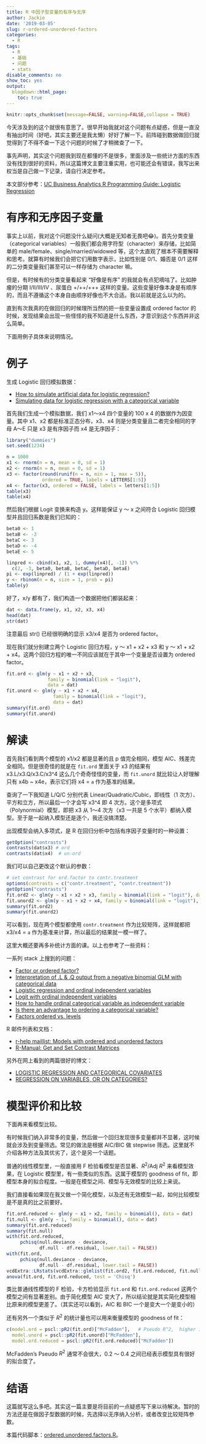 ```yaml
---
title: R 中因子型变量的有序与无序
author: Jackie
date: '2019-03-05'
slug: r-ordered-unordered-factors
categories:
  - R
tags:
  - R
  - 基础
  - 问题
  - stats
disable_comments: no
show_toc: yes
output:
  blogdown::html_page:
    toc: true
---
```


```r
knitr::opts_chunk$set(message=FALSE, warning=FALSE,collapse = TRUE)
```

今天涉及到的这个就很有意思了。很早开始我就对这个问题有点疑惑，但是一直没有抽出时间（好吧，其实主要还是我太懒）好好了解一下。前阵碰到数据做回归就觉得到了不得不查一下这个问题的时候了才稍微查了一下。

事先声明，其实这个问题我到现在都懂的不是很多，里面涉及一些统计方面的东西没有找到很好的资料，所以这篇博文主要注重实用，也可能还会有错误，我写出来权当是自己做一下记录，请自行决定参考。

本文部分参考：[UC Business Analytics R Programming Guide: Logistic Regression](http://uc-r.github.io/logistic_regression)

# 有序和无序因子变量

事实上以前，我对这个问题没什么疑问(大概是无知者无畏吧😂)。首先分类变量（categorical variables）一般我们都会用字符型（character）来存储，比如简单的 male/female、single/married/widowed 等，这个太直观了根本不需要解释和思考。就算有时候我们会把它们用数字表示，比如性别是 0/1、婚否是 0/1 这样的二分类变量我们甚至可以一样存储为 character 嘛。

但是，有时候有的分类变量看起来 “好像是有序” 的我就会有点犯嘀咕了。比如肿瘤的分期 Ⅰ/Ⅱ/Ⅲ/Ⅳ  、尿蛋白 +/++/+++ 这样的变量。这些变量好像本身是有顺序的，而且不遵循这个本身自由顺序好像也不大合适。我以前就是这么以为的。

直到有次我真的在做回归的时候理所当然的把一些变量设置成 ordered factor 的时候，发现结果会出现一些怪怪的我不知道是什么东西，才意识到这个东西并非这么简单。

下面用例子具体来说明情况。

# 例子

生成 Logistic 回归模拟数据：

- [How to simulate artificial data for logistic regression?](https://stats.stackexchange.com/questions/46523/how-to-simulate-artificial-data-for-logistic-regression)
- [Simulating data for logistic regression with a categorical variable](https://stats.stackexchange.com/questions/49916/simulating-data-for-logistic-regression-with-a-categorical-variable)

首先我们生成一个模拟数据，我们 x1～x4 四个变量的 100 x 4 的数据作为因变量。其中 x1、x2 都是标准正态分布，x3、x4 则是分类变量且二者完全相同的字母 A～E 只是 x3 是有序因子而 x4 是无序因子：

```r
library("dummies")
set.seed(1234)

n = 1000
x1 <- rnorm(n = n, mean = 0, sd = 1)
x2 <- rnorm(n = n, mean = 0, sd = 1)
x3 <- factor(round(runif(n = n, min = 1, max = 5)),
             ordered = TRUE, labels = LETTERS[1:5])
x4 <- factor(x3, ordered = FALSE, labels = letters[1:5])
table(x3)
table(x4)
```

然后我们根据 Logit 变换来构造 y。这样能保证 y ～ x 之间符合 Logistic 回归模型并且回归系数是我们已知的：

```r
beta0 <- 1
betaB <- -2
betaC <- 3
betaD <- -4
betaE <- 5

linpred <- cbind(x1, x2, 1, dummy(x4)[, -1]) %*%
  c(2, -3, beta0, betaB, betaC, betaD, betaE)
pi <- exp(linpred) / (1 + exp(linpred))
y <- rbinom(n = n, size = 1, prob = pi)
table(y)
```

好了，x/y 都有了，我们构造一个数据把他们都装起来：

```r
dat <- data.frame(y, x1, x2, x3, x4)
head(dat)
str(dat)
```

注意最后 str() 已经很明确的显示 x3/x4 是否为 ordered factor。

现在我们就分别建立两个 Logistic 回归方程，y ～ x1 + x2 + x3 和 y ～ x1 + x2 + x4。这两个回归方程的唯一不同应该就在于其中一个变量是否设置为 ordered factor。

```r
fit.ord <- glm(y ~ x1 + x2 + x3, 
               family = binomial(link = "logit"), 
               data = dat)
fit.unord <- glm(y ~ x1 + x2 + x4, 
                 family = binomial(link = "logit"), 
                 data = dat)
summary(fit.ord)
summary(fit.unord)
```

# 解读

首先我们看到两个模型的 x1/x2 都是显著的且 p 值完全相同，模型 AIC、残差完全相同。但是很奇怪的就是在 `fit.ord` 里面关于 x3 的结果有 x3.L/x3.Q/x3.C/x3^4 这么几个奇奇怪怪的变量，而 `fit.unord` 就比较让人好理解只有 x4b ~ x4e，表示它们将 x4 = `a` 作为基准的结果。

查询了一下我知道 L/Q/C 分别代表 Linear/Quadratic/Cubic，即线性（1 次方）、平方和立方，所以最后一个才会写 x3^4 即 4 次方。这个是多项式（Polynormial）模型，即把 x3 从 1～4 次方（x3 一共是 5 个水平）都纳入模型。至于是一起纳入模型还是逐个，我还没搞清楚。

出现模型会纳入多项式，是 R 在回归分析中包括有序因子变量时的一种设置：

```r
getOption("contrasts")
contrasts(dat$x3) # ord
contrasts(dat$x4)  # un-ord
```

我们可以自己更改这个默认的参数：

```r
# set contrast for ord.factor to contr.treatment
options(contrasts = c("contr.treatment", "contr.treatment"))
getOption("contrasts")
fit.ord2 <- glm(y ~ x1 + x2 + x3, family = binomial(link = "logit"), data = dat)
fit.unord2 <- glm(y ~ x1 + x2 + x4, family = binomial(link = "logit"), data = dat)
summary(fit.ord2)
summary(fit.unord2) 
```

可以看到，现在两个模型都使用 `contr.treatment` 作为比较矩阵，这样就都把 x3/x4 = `a` 作为基准来计算，所以最后的结果就一模一样了。

这里大概还要再多补统计方面的课。以上也参考了一些资料：

一系列 stack 上搜到的问题：

- [Factor or ordered factor?](https://stats.stackexchange.com/questions/175305/factor-or-ordered-factor)
- [Interpretation of .L & .Q output from a negative binomial GLM with categorical data](https://stats.stackexchange.com/questions/233455/interpretation-of-l-q-output-from-a-negative-binomial-glm-with-categorical-d)
- [Logistic regression and ordinal independent variables](https://stats.stackexchange.com/questions/101511/logistic-regression-and-ordinal-independent-variables/101556#comment197321_101513)
- [Logit with ordinal independent variables](https://stats.stackexchange.com/questions/5387/logit-with-ordinal-independent-variables)
- [How to handle ordinal categorical variable as independent variable](https://stats.stackexchange.com/questions/195246/how-to-handle-ordinal-categorical-variable-as-independent-variable)
- [Is there an advantage to ordering a categorical variable?](https://stackoverflow.com/questions/21585056/is-there-an-advantage-to-ordering-a-categorical-variable)
- [Factors ordered vs. levels](https://stackoverflow.com/questions/23396591/factors-ordered-vs-levels)

R 邮件列表和文档：

- [r-help maillist: Models with ordered and unordered factors](http://r.789695.n4.nabble.com/Models-with-ordered-and-unordered-factors-td4072225.html)
- [R-Manual: Get and Set Contrast Matrices](https://stat.ethz.ch/R-manual/R-devel/library/stats/html/contrasts.html)

另外在网上看到的两篇很好的博文：

- [LOGISTIC REGRESSION AND CATEGORICAL COVARIATES](https://freakonometrics.hypotheses.org/9023)
- [REGRESSION ON VARIABLES, OR ON CATEGORIES?](https://freakonometrics.hypotheses.org/9109)

# 模型评价和比较

下面再来看模型比较。

有时候我们纳入非常多的变量，然后做一个回归发现很多变量都并不显著，这时候就会涉及到变量筛选。常见的做法是根据 AIC/BIC 做 stepwise 筛选。这里就不介绍各种方法及其优劣了，这个是另一个话题。

普通的线性模型里，一般直接用 F 检验看模型是否显著、$R^2$/Adj $R^2$ 来看模型效果，在 Logistic 模型里，有一些类似的东西。这属于模型的 goodness of fit，即模型本身的拟合程度。一般是在模型之间、模型与无效模型的比较上来说。


我们直接看如果现在我又做一个简化模型，以及还有无效模型一起，如何比较模型是不是真的比之前要好。

```r
fit.ord.reduced <- glm(y ~ x1 + x2, family = binomial(), data = dat)
fit.null <- glm(y ~ 1, family = binomial(), data = dat)
summary(fit.ord.reduced)
summary(fit.null)
with(fit.ord.reduced, 
     pchisq(null.deviance - deviance, 
            df.null - df.residual, lower.tail = FALSE))
with(fit.ord, 
     pchisq(null.deviance - deviance, 
            df.null - df.residual, lower.tail = FALSE))
vcdExtra::LRstats(vcdExtra::glmlist(fit.ord2, fit.ord.reduced, fit.null))
anova(fit.ord, fit.ord.reduced, test = 'Chisq')
```

类比普通线性模型的 F 检验，卡方检验显示 `fit.ord` 和 `fit.ord.reduced` 这两个模型之间有显著差别。由于简化模型 AIC 变大了，所以结论就是其实简化模型相比原来的模型更差了。（其实还可以看到，AIC 和 BIC 一个是变大一个是变小的）

还有另外一个类似于 $R^2$ 的统计量也可以用来衡量模型的 goodness of fit：

```r
c(model.ord = pscl::pR2(fit.ord)["McFadden"],   # Pseudo R^2,  higher is better
  model.unord = pscl::pR2(fit.unord)["McFadden"],
  model.ord.reduced = pscl::pR2(fit.ord.reduced)["McFadden"])
```

McFadden's Pseudo  $R^2$ 通常不会很大，0.2 ～ 0.4 之间已经表示模型具有很好的拟合度了。

# 结语

这篇就写这么多吧。其实这一篇主要是将目前的一点疑惑写下来以待解决。暂时的方法还是在做因子型数据的时候，先选择以无序纳入分析，或者改变比较矩阵参数。

本篇代码脚本：[ordered.unordered.factors.R](code/2019-03-05-r-ordered-unordered-factors_files/ordered.unordered.factors.R)。
